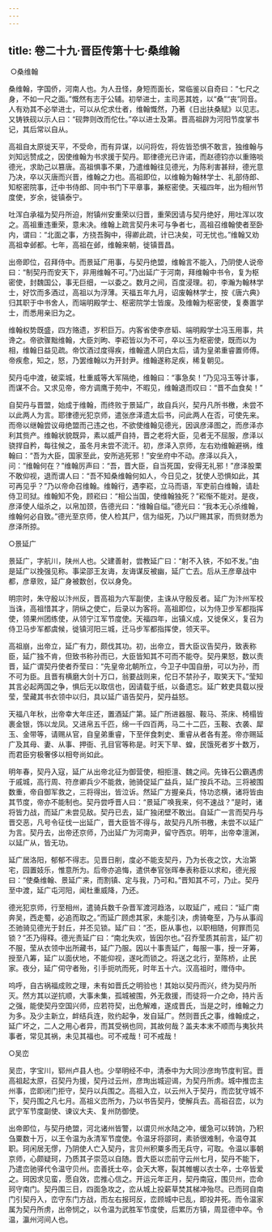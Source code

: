 ```yaml
---
---
---
```

title: 卷二十九·晋臣传第十七·桑维翰
---

 ○桑维翰

桑维翰，字国侨，河南人也。为人丑怪，身短而面长，常临鉴以自奇曰：“七尺之身，不如一尺之面。”慨然有志于公辅。初举进士，主司恶其姓，以“桑”“丧”同音。人有劝其不必举进士，可以从佗求仕者，维翰慨然，乃著《日出扶桑赋》以见志。又铸铁砚以示人曰：“砚弊则改而佗仕。”卒以进士及第。晋高祖辟为河阳节度掌书记，其后常以自从。

高祖自太原徙天平，不受命，而有异谋，以问将佐，将佐皆恐惧不敢言，独维翰与刘知远赞成之，因使维翰为书求援于契丹。耶律德光已许诺，而赵德钧亦以重赂啖德光，求助己以篡唐。高祖惧事不果，乃遣维翰往见德光，为陈利害甚辩，德光意乃决，卒以灭唐而兴晋，维翰之力也。高祖即位，以维翰为翰林学士、礼部侍郎、知枢密院事，迁中书侍郎、同中书门下平章事，兼枢密使。天福四年，出为相州节度使，岁余，徙镇泰宁。

吐浑白承福为契丹所迫，附镇州安重荣以归晋，重荣因请与契丹绝好，用吐浑以攻之。高祖重违重荣，意未决。维翰上疏言契丹未可与争者七，高祖召维翰使者至卧内，谓曰：“北面之事，方挠吾胸中，得卿此疏，计已决矣，可无忧也。”维翰又劝高祖幸邺都。七年，高祖在邺，维翰来朝，徙镇晋昌。

出帝即位，召拜侍中。而景延广用事，与契丹绝盟，维翰言不能入，乃阴使人说帝曰：“制契丹而安天下，非用维翰不可。”乃出延广于河南，拜维翰中书令，复为枢密使，封魏国公，事无巨细，一以委之。数月之间，百度浸理。初，李瀚为翰林学士，好饮而多酒过，高祖以为浮薄。天福五年九月，诏废翰林学士，按《唐六典》归其职于中书舍人，而端明殿学士、枢密院学士皆废。及维翰为枢密使，复奏置学士，而悉用亲旧为之。

维翰权势既盛，四方赂遗，岁积巨万。内客省使李彦韬、端明殿学士冯玉用事，共谗之。帝欲骤黜维翰，大臣刘昫、李崧皆以为不可，卒以玉为枢密使，既而以为相，维翰日益见疏。帝饮酒过度得疾，维翰遣人阴白太后，请为皇弟重睿置师傅。帝疾愈，知之，怒，乃罢维翰以为开封尹。维翰遂称足疾，稀复朝见。

契丹屯中渡，破栾城，杜重威等大军隔绝，维翰曰：“事急矣！”乃见冯玉等计事，而谋不合。又求见帝，帝方调鹰于苑中，不暇见，维翰退而叹曰：“晋不血食矣！”

自契丹与晋盟，始成于维翰，而终败于景延广，故自兵兴，契丹凡所书檄，未尝不以此两人为言。耶律德光犯京师，遣张彦泽遗太后书，问此两人在否，可使先来。而帝以继翰尝议毋绝盟而己违之也，不欲使维翰见德光，因讽彦泽图之，而彦泽亦利其赀产。维翰状貌既异，素以威严自持，晋之老将大臣，见者无不屈服，彦泽以骁捍自矜，每往候之，虽冬月未尝不流汗。初，彦泽入京师，左右劝维翰避祸，维翰曰：“吾为大臣，国家至此，安所逃死邪！”安坐府中不动。彦泽以兵入，问：“维翰何在？”维翰厉声曰：“吾，晋大臣，自当死国，安得无礼邪！”彦泽股栗不敢仰视，退而谓人曰：“吾不知桑维翰何如人，今日见之，犹使人恐惧如此，其可再见乎？”乃以帝命召维翰。维翰行，遇李崧，立马而语，军吏前白维翰，请赴侍卫司狱。维翰知不免，顾崧曰：“相公当国，使维翰独死？”崧惭不能对。是夜，彦泽使人缢杀之，以帛加颈，告德光曰：“维翰自缢。”德光曰：“我本无心杀维翰，维翰何必自致。”德光至京师，使人检其尸，信为缢死，乃以尸赐其家，而赀财悉为彦泽所掠。

○景延广

景延广，字航川，陕州人也。父建善射，尝教延广曰：“射不入铁，不如不发。”由是延广以挽强见称。事梁邵王友诲，友诲谋反被幽，延广亡去。后从王彦章战中都，彦章败，延广身被数创，仅以身免。

明宗时，朱守殷以汴州反，晋高祖为六军副使，主诛从守殷反者。延广为汴州军校当诛，高祖惜其才，阴纵之使亡，后录以为客将。高祖即位，以为侍卫步军都指挥使，领果州团练使，从领宁江军节度使。天福四年，出镇义成，又徙保义，复召为侍卫马步军都虞候，徙镇河阳三城，迁马步军都指挥使，领天平。

高祖崩，出帝立，延广有力，颇伐其功。初，出帝立，晋大臣议告契丹，致表称臣，延广独不肯，但致书称孙而已，大臣皆知其不可而不能夺。契丹果怒，数以责晋，延广谓契丹使者乔莹曰：“先皇帝北朝所立，今卫子中国自册，可以为孙，而不可为臣。且晋有横磨大剑十万口，翁要战则来，佗日不禁孙子，取笑天下。”莹知其言必起两国之争，惧后无以取信也，因请载于纸，以备遗忘。延广敕吏具载以授莹，莹藏其书衣领中以归，具以延广语告契丹，契丹益怒。

天福八年秋，出帝幸大年庄还，置酒延广第。延广所进器服、鞍马、茶床、椅榻皆裹金银，饰以龙凤。又进帛五千匹，绵一千四百两，马二十二匹，玉鞍、衣袭、犀玉、金带等，请赐从官，自皇弟重睿，下至伴食刺史、重睿从者各有差。帝亦赐延广及其母、妻、从事、押衙、孔目官等称是。时天下旱、蝗，民饿死者岁十数万，而君臣穷极奢侈以相夸尚如此。

明年春，契丹入寇，延广从出帝北征为御营使，相拒澶、魏之间。先锋石公霸遇虏于戚城，高行周、符彦卿兵少不能救，驰骑促延广益兵，延广按兵不动。三将被围数重，帝自御军救之，三将得出，皆泣诉。然延广方握亲兵，恃功恣横，诸将皆由其节度，帝亦不能制也。契丹尝呼晋人曰：“景延广唤我来，何不速战？”是时，诸将皆力战，而延广未尝见敌。契丹已去，延广独闭壁不敢出。自延广一言而契丹与晋交恶，凡号令征伐一出延广，晋大臣皆不得与，故契丹凡所书檄，未尝不以延广为言。契丹去，出帝还京师，乃出延广为河南尹，留守西京。明年，出帝幸澶渊，以延广从，皆无功。

延广居洛阳，郁郁不得志。见晋日削，度必不能支契丹，乃为长夜之饮，大治第宅，园置妓乐，惟意所为。后帝亦追悔，遣供奉官张晖奉表称臣以求和，德光报曰：“使桑维翰、景延广来，而割镇、定与我，乃可和。”晋知其不可，乃止。契丹至中渡，延广屯河阳，闻杜重威降，乃还。

德光犯京师，行至相州，遣骑兵数千杂晋军渡河趋洛，以取延广，戒曰：“延广南奔吴，西走蜀，必追而取之。”而延广顾虑其家，未能引决，虏骑奄至，乃与从事阎丕驰骑见德光于封丘，并丕见锁。延广曰：“丕，臣从事也，以职相随，何罪而见锁？”丕乃得释。德光责延广曰：“南北失欢，皆因尔也。”召乔莹质其前言，延广初不服，莹从衣领中出所藏书，延广乃服。因以十事责延广，每服一事，授一牙筹，授至八筹，延广以面伏地，不能仰视，遂叱而锁之。将送之北行，至陈桥，止民家。夜分，延广伺守者殆，引手扼吭而死，时年五十六。汉高祖时，赠侍中。

呜呼，自古祸福成败之理，未有如晋氏之明验也！其始以契丹而兴，终为契丹所灭。然方其以逆抗顺，大事未集，孤城被围，外无救援，而徒将一介之命，持片舌之强，能使契丹空国兴师，应若符契，出危解难，遂成晋氏，当是之时，维翰之力为多。及少主新立，衅结兵连，败约起争，发自延广。然则晋氏之事，维翰成之，延广坏之，二人之用心者异，而其受祸也同，其故何哉？盖夫本末不顺而与夷狄共事者，常见其祸，未见其福也。可不戒哉！可不戒哉！

○吴峦

吴峦，字宝川，郓州卢县人也。少举明经不中，清泰中为大同沙彦珣节度判官。晋高祖起太原，召契丹为援，契丹过云州，彦珣出城迎谒，为契丹所虏。城中推峦主州事，峦即闭门拒守，契丹以兵围之。高祖入立，以云州入于契丹，而峦犹守城不下，契丹围之凡七月。高祖义峦所为，乃以书告契丹，使解兵去。高祖召峦，以为武宁军节度副使、谏议大夫、复州防御使。

出帝即位，与契丹绝盟，河北诸州皆警，以谓贝州水陆之冲，缓急可以转饷，乃积刍粟数十万，以王令温为永清军节度使。令温牙将邵珂，素骄很难制，令温夺其职。珂闲居无憀，乃阴使人亡入契丹，言贝州积粟多而无兵守，可取。令温以事朝京师，心颇疑珂，乃质其子崇范以自随。晋大臣以峦前守云州七月，契丹不能下，乃遣峦驰驿代令温守贝州。峦善抚士卒，会天大寒，裂其帷幄以衣士卒，士卒皆爱之。珂因求见蛮，愿自效，峦推心信之。开运元年正月，契丹南寇，围贝州，峦命珂守南门。契丹围三日，四面急攻之，峦从城上投薪草焚其梯冲殆尽。已而珂自南门引契丹入，峦守东门方战，而左右报珂反，峦顾城中已乱，即投井死。而令温家属为契丹所虏，出帝悯之，以令温为武胜军节度使，后累历方镇，周显德中卒。令温，瀛州河间人也。

